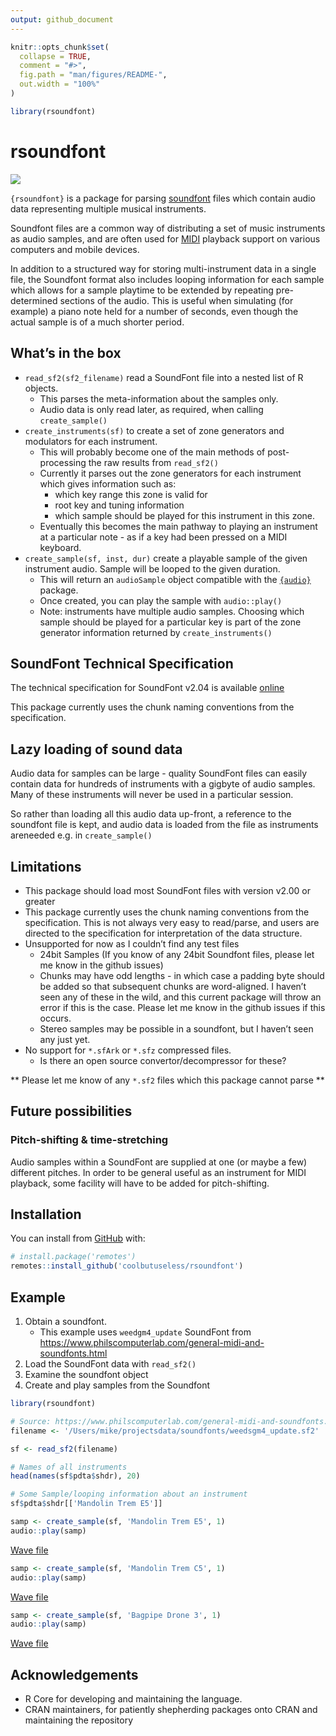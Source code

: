 ```yaml
---
output: github_document
---
```


<!-- README.md is generated from README.Rmd. Please edit that file -->

```r
knitr::opts_chunk$set(
  collapse = TRUE,
  comment = "#>",
  fig.path = "man/figures/README-",
  out.width = "100%"
)

library(rsoundfont)
```

# rsoundfont

<!-- badges: start -->
![](https://img.shields.io/badge/cool-useless-green.svg)
<!-- badges: end -->

`{rsoundfont}` is a package for parsing [soundfont](https://en.wikipedia.org/wiki/SoundFont) files which contain audio data representing multiple musical instruments.

Soundfont files are a common way of distributing a set of music instruments as audio samples, and 
are often used for [MIDI](https://en.wikipedia.org/wiki/MIDI) playback support on various computers and mobile devices.

In addition to a structured way for storing multi-instrument data in a single file,
the Soundfont format also includes looping information for each sample which allows
for a sample playtime to be extended by repeating pre-determined sections of the audio.  This 
is useful when simulating (for example) a piano note held for a number of seconds, even though
the actual sample is of a much shorter period.


## What's in the box

* `read_sf2(sf2_filename)` read a SoundFont file into a nested list of R objects.
    * This parses the meta-information about the samples only.
    * Audio data is only read later, as required, when calling `create_sample()`
* `create_instruments(sf)` to create a set of zone generators and modulators for each instrument.
    * This will probably become one of the main methods of post-processing the
      raw results from `read_sf2()`
    * Currently it parses out the zone generators for each instrument which gives 
      information such as:
        * which key range this zone is valid for
        * root key and tuning information
        * which sample should be played for this instrument in this zone.
    * Eventually this becomes the main pathway to playing an instrument at a particular
      note - as if a key had been pressed on a MIDI keyboard.
* `create_sample(sf, inst, dur)` create a playable sample of the given instrument audio.
  Sample will be looped to the given duration. 
    * This will return an `audioSample` object compatible with the
    [`{audio}`](https://cran.r-project.org/package=audio) package.
    * Once created, you can play the sample with `audio::play()`
    * Note: instruments have multiple audio samples.  Choosing which sample should
      be played for a particular key is part of the zone generator information
      returned by `create_instruments()`

## SoundFont Technical Specification

The technical specification for SoundFont v2.04 is available
[online](https://www.synthfont.com/sfspec24.pdf)

This package currently uses the chunk naming conventions from the specification.


## Lazy loading of sound data

Audio data for samples can be large - quality SoundFont files can easily contain
data for hundreds of instruments with a gigbyte of audio samples.  Many of these instruments
will never be used in a particular session.


So rather than loading all this audio data up-front, 
a reference to the soundfont file is kept, and audio data is loaded from the
file as instruments areneeded e.g. in `create_sample()`


## Limitations


* This package should load most SoundFont files with version v2.00 or greater
* This package currently uses the chunk naming conventions from the specification.
  This is not always very easy to read/parse, and users are directed to the 
  specification for interpretation of the data structure.
* Unsupported for now as I couldn't find any test files
    * 24bit Samples (If you know of any 24bit Soundfont files, please let me 
      know in the github issues)
    * Chunks may have odd lengths - in which case a padding byte should be 
      added so that subsequent chunks are word-aligned.   I haven't seen
      any of these in the wild, and this current package will throw an
      error if this is the case.   Please let me know in the github issues
      if this occurs.
    * Stereo samples may be possible in a soundfont, but I haven't seen any 
      just yet.
* No support for `*.sfArk` or `*.sfz` compressed files.
    * Is there an open source convertor/decompressor for these?
      
** Please let me know of any `*.sf2` files which this package cannot parse **



## Future possibilities

### Pitch-shifting & time-stretching

Audio samples within a SoundFont are supplied at one (or maybe a few) different
pitches.  In order to be general useful as an instrument for MIDI playback,
some facility will have to be added for pitch-shifting.



## Installation

You can install from [GitHub](https://github.com/coolbutuseless/rsoundfont) with:

``` r
# install.package('remotes')
remotes::install_github('coolbutuseless/rsoundfont')
```

## Example

1. Obtain a soundfont.
    * This example uses `weedgm4_update` SoundFont from [https://www.philscomputerlab.com/general-midi-and-soundfonts.html](https://www.philscomputerlab.com/general-midi-and-soundfonts.html)
2. Load the SoundFont data with `read_sf2()`
3. Examine the soundfont object
4. Create and play samples from the Soundfont

```r
library(rsoundfont)

# Source: https://www.philscomputerlab.com/general-midi-and-soundfonts.html
filename <- '/Users/mike/projectsdata/soundfonts/weedsgm4_update.sf2'

sf <- read_sf2(filename)

# Names of all instruments
head(names(sf$pdta$shdr), 20)

# Some Sample/looping information about an instrument
sf$pdta$shdr[['Mandolin Trem E5']]
```


```r
samp <- create_sample(sf, 'Mandolin Trem E5', 1)
audio::play(samp)
```

<a href="https://raw.githubusercontent.com/coolbutuseless/rsoundfont/main/man/samples/01.wav"> Wave file </a>

```r
samp <- create_sample(sf, 'Mandolin Trem C5', 1)
audio::play(samp)
```

<a href="https://raw.githubusercontent.com/coolbutuseless/rsoundfont/main/man/samples/02.wav"> Wave file </a>


```r
samp <- create_sample(sf, 'Bagpipe Drone 3', 1)
audio::play(samp)
```


<a href="https://raw.githubusercontent.com/coolbutuseless/rsoundfont/main/man/samples/03.wav"> Wave file </a>


## Acknowledgements

* R Core for developing and maintaining the language.
* CRAN maintainers, for patiently shepherding packages onto CRAN and maintaining
  the repository
